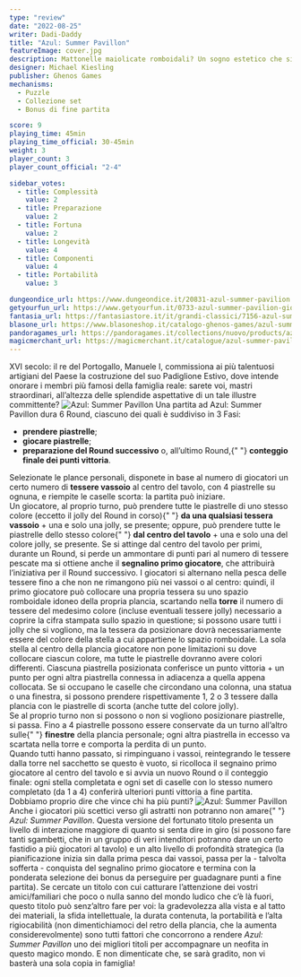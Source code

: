 ```yaml
---
type: "review"
date: "2022-08-25"
writer: Dadi-Daddy
title: "Azul: Summer Pavillon"
featureImage: cover.jpg
description: Mattonelle maiolicate romboidali? Un sogno estetico che si realizza!
designer: Michael Kiesling
publisher: Ghenos Games
mechanisms:
  - Puzzle
  - Collezione set
  - Bonus di fine partita

score: 9
playing_time: 45min
playing_time_official: 30-45min
weight: 3
player_count: 3
player_count_official: "2-4"

sidebar_votes:
  - title: Complessità
    value: 2
  - title: Preparazione
    value: 2
  - title: Fortuna
    value: 2
  - title: Longevità
    value: 4
  - title: Componenti
    value: 4
  - title: Portabilità
    value: 3

dungeondice_url: https://www.dungeondice.it/20831-azul-summer-pavilion.html
getyourfun_url: https://www.getyourfun.it/0733-azul-summer-pavilion-giochi-per-famiglia.html
fantasia_url: https://fantasiastore.it/it/grandi-classici/7156-azul-summer-pavillion.html
blasone_url: https://www.blasoneshop.it/catalogo-ghenos-games/azul-summer-pavilion-74-1142
pandoragames_url: https://pandoragames.it/collections/nuovo/products/azul-summer-pavillion
magicmerchant_url: https://magicmerchant.it/catalogue/azul-summer-pavillon-45979/
---
```


<Setting>
  XVI secolo: il re del Portogallo, Manuele I, commissiona ai più talentuosi
  artigiani del Paese la costruzione del suo Padiglione Estivo, dove intende
  onorare i membri più famosi della famiglia reale: sarete voi, mastri
  straordinari, all’altezza delle splendide aspettative di un tale illustre
  committente?
</Setting>

<img src="./game1.jpg" alt="Azul: Summer Pavillon" />

<Rules>
  Una partita ad Azul: Summer Pavillon dura 6 Round, ciascuno dei quali è
  suddiviso in 3 Fasi:
  <ul>
    <li>
      <strong>prendere piastrelle</strong>;
    </li>
    <li>
      <strong>giocare piastrelle</strong>;
    </li>
    <li>
      <strong>preparazione del Round successivo</strong> o, all’ultimo Round,{" "}
      <strong>conteggio finale dei punti vittoria</strong>.
    </li>
  </ul>
  Selezionate le plance personali, disponete in base al numero di giocatori un
  certo numero di <strong>tessere vassoio</strong> al centro del tavolo, con 4
  piastrelle su ognuna, e riempite le caselle scorta: la partita può iniziare.
  <br />
  Un giocatore, al proprio turno, può prendere tutte le piastrelle di uno stesso
  colore (eccetto il jolly del Round in corso){" "}
  <strong>da una qualsiasi tessera vassoio</strong> + una e solo una jolly, se
  presente; oppure, può prendere tutte le piastrelle dello stesso colore{" "}
  <strong>dal centro del tavolo</strong> + una e solo una del colore jolly, se
  presente. Se si attinge dal centro del tavolo per primi, durante un Round, si
  perde un ammontare di punti pari al numero di tessere pescate ma si ottiene
  anche il <strong>segnalino primo giocatore</strong>, che attribuirà
  l’iniziativa per il Round successivo. I giocatori si alternano nella pesca
  delle tessere fino a che non ne rimangono più nei vassoi o al centro: quindi,
  il primo giocatore può collocare una propria tessera su uno spazio romboidale
  idoneo della propria plancia, scartando nella <strong>torre</strong> il numero
  di tessere del medesimo colore (incluse eventuali tessere jolly) necessario a
  coprire la cifra stampata sullo spazio in questione; si possono usare tutti i
  jolly che si vogliono, ma la tessera da posizionare dovrà necessariamente
  essere del colore della stella a cui appartiene lo spazio romboidale. La sola
  stella al centro della plancia giocatore non pone limitazioni su dove
  collocare ciascun colore, ma tutte le piastrelle dovranno avere colori
  differenti. Ciascuna piastrella posizionata conferisce un punto vittoria + un
  punto per ogni altra piastrella connessa in adiacenza a quella appena
  collocata. Se si occupano le caselle che circondano una colonna, una statua o
  una finestra, si possono prendere rispettivamente 1, 2 o 3 tessere dalla
  plancia con le piastrelle di scorta (anche tutte del colore jolly). <br />
  Se al proprio turno non si possono o non si vogliono posizionare piastrelle, si
  passa. Fino a 4 piastrelle possono essere conservate da un turno all’altro sulle{" "}
  <strong>finestre</strong> della plancia personale; ogni altra piastrella in eccesso
  va scartata nella torre e comporta la perdita di un punto. <br />
  Quando tutti hanno passato, si rimpinguano i vassoi, reintegrando le tessere
  dalla torre nel sacchetto se questo è vuoto, si ricolloca il segnaino primo
  giocatore al centro del tavolo e si avvia un nuovo Round o il conteggio
  finale: ogni stella completata e ogni set di caselle con lo stesso numero
  completato (da 1 a 4) conferirà ulteriori punti vittoria a fine partita.
  Dobbiamo proprio dire che vince chi ha più punti?
</Rules>

<img src="./game2.jpg" alt="Azul: Summer Pavillon" />

<Feedback>
  Anche i giocatori più scettici verso gli astratti non potranno non amare{" "}
  <em>Azul: Summer Pavillon</em>. Questa versione del fortunato titolo presenta
  un livello di interazione maggiore di quanto si senta dire in giro (si possono
  fare tanti sgambetti, che in un gruppo di veri intenditori potranno dare un
  certo fastidio a più giocatori al tavolo) e un alto livello di profondità
  strategica (la pianificazione inizia sin dalla prima pesca dai vassoi, passa
  per la - talvolta sofferta - conquista del segnalino primo giocatore e termina
  con la ponderata selezione dei bonus da perseguire per guadagnare punti a fine
  partita). Se cercate un titolo con cui catturare l’attenzione dei vostri
  amici/familiari che poco o nulla sanno del mondo ludico che c’è là fuori,
  questo titolo può senz’altro fare per voi: la gradevolezza alla vista e al
  tatto dei materiali, la sfida intellettuale, la durata contenuta, la
  portabilità e l’alta rigiocabilità (non dimentichiamoci del retro della
  plancia, che la aumenta considerevolmente) sono tutti fattori che concorrono a
  rendere <em>Azul: Summer Pavillon</em> uno dei migliori titoli per
  accompagnare un neofita in questo magico mondo. E non dimenticate che, se sarà
  gradito, non vi basterà una sola copia in famiglia!
</Feedback>

<Instagram id="ChrZz-QjiPE" />
